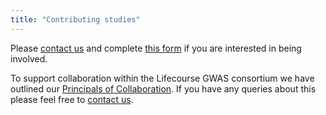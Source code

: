 ```yaml
---
title: "Contributing studies"
---
```


Please [contact us](mailto:lifecourse-gwas-group@bristol.ac.uk) and complete [this form](https://forms.office.com/Pages/ResponsePage.aspx?id=MH_ksn3NTkql2rGM8aQVG0U72k35TltGgATkuYTORv1UOFpZQVlHRDBHWUlVUFkzVjNZMjdBMTdMWS4u) if you are interested in being involved. 


To support collaboration within the Lifecourse GWAS consortium we have outlined our [Principals of Collaboration](docs/Principles_of_collaboration.pdf). If you have any queries about this please feel free to [contact us](mailto:lifecourse-gwas-group@bristol.ac.uk). 
